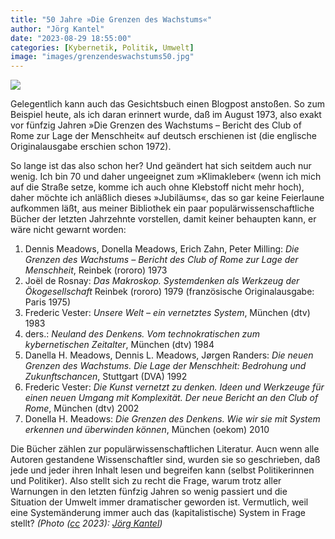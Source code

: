 ```yaml
---
title: "50 Jahre »Die Grenzen des Wachstums«"
author: "Jörg Kantel"
date: "2023-08-29 18:55:00"
categories: [Kybernetik, Politik, Umwelt]
image: "images/grenzendeswachstums50.jpg"
---
```


[![](images/grenzendeswachstums50-b.jpg)](https://www.flickr.com/photos/schockwellenreiter/53150893390/)

Gelegentlich kann auch das Gesichtsbuch einen Blogpost anstoßen. So zum Beispiel heute, als ich daran erinnert wurde, daß im August 1973, also exakt vor fünfzig Jahren »Die Grenzen des Wachstums -- Bericht des Club of Rome zur Lage der Menschheit« auf deutsch erschienen ist (die englische Originalausgabe erschien schon 1972).

So lange ist das also schon her? Und geändert hat sich seitdem auch nur wenig. Ich bin 70 und daher ungeeignet zum »Klimakleber« (wenn ich mich auf die Straße setze, komme ich auch ohne Klebstoff nicht mehr hoch), daher möchte ich anläßlich dieses »Jubiläums«, das so gar keine Feierlaune aufkommen läßt, aus meiner Bibliothek ein paar populärwissenschaftliche Bücher der letzten Jahrzehnte vorstellen, damit keiner behaupten kann, er wäre nicht gewarnt worden:

1. Dennis Meadows, Donella Meadows, Erich Zahn, Peter Milling: *Die Grenzen des Wachstums -- Bericht des Club of Rome zur Lage der Menschheit*, Reinbek (rororo) 1973
2. Joël de Rosnay: *Das Makroskop. Systemdenken als Werkzeug der Ökogesellschaft* Reinbek (rororo) 1979 (französische Originalausgabe: Paris 1975)
3. Frederic Vester: *Unsere Welt -- ein vernetztes System*, München (dtv) 1983
4. ders.: *Neuland des Denkens. Vom technokratischen zum kybernetischen Zeitalter*, München (dtv) 1984
5. Danella H. Meadows, Dennis L. Meadows, Jørgen Randers: *Die neuen Grenzen des Wachstums. Die Lage der Menschheit: Bedrohung und Zukunftschancen*, Stuttgart (DVA) 1992
6. Frederic Vester: *Die Kunst vernetzt zu denken. Ideen und Werkzeuge für einen neuen Umgang mit Komplexität. Der neue Bericht an den Club of Rome*, München (dtv) 2002
7. Donella H. Meadows: *Die Grenzen des Denkens. Wie wir sie mit System erkennen und überwinden können*, München (oekom) 2010

Die Bücher zählen zur populärwissenschaftlichen Literatur. Aucn wenn alle Autoren gestandene Wissenschaftler sind, wurden sie so geschrieben, daß jede und jeder ihren Inhalt lesen und begreifen kann (selbst Politikerinnen und Politiker). Also stellt sich zu recht die Frage, warum trotz aller Warnungen in den letzten fünfzig Jahren so wenig passiert und die Situation der Umwelt immer dramatischer geworden ist. Vermutlich, weil eine Systemänderung immer auch das (kapitalistische) System in Frage stellt? *(Photo ([cc](http://creativecommons.org/licenses/by-nc-nd/2.0/) 2023): [Jörg Kantel](http://cognitiones.kantel-chaos-team.de/cv.html))*
